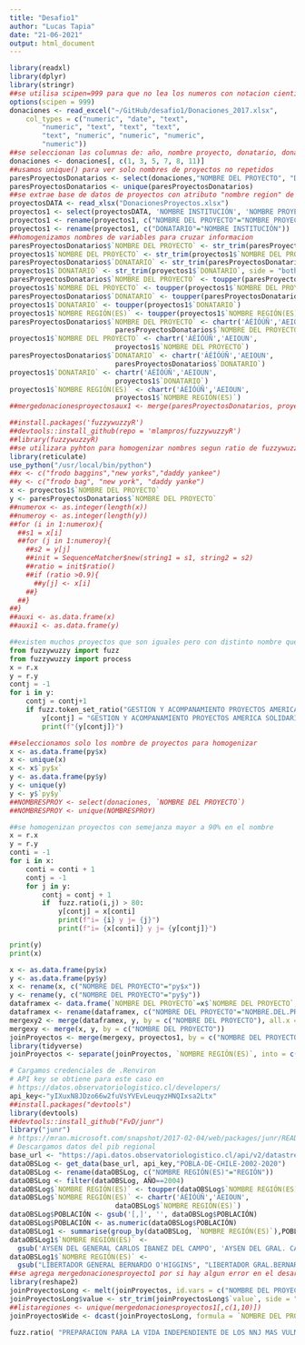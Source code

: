---
title: "Desafio1"
author: "Lucas Tapia"
date: "21-06-2021"
output: html_document
---
```{r}
library(readxl)
library(dplyr)
library(stringr)
##se utilisa scipen=999 para que no lea los numeros con notacion cientifica
options(scipen = 999)
donaciones <- read_excel("~/GitHub/desafio1/Donaciones_2017.xlsx", 
    col_types = c("numeric", "date", "text", 
        "numeric", "text", "text", "text", 
        "text", "numeric", "numeric", "numeric", 
        "numeric"))
##se seleccionan las columnas de: año, nombre proyecto, donatario, donante, rut y monto total donacion
donaciones <- donaciones[, c(1, 3, 5, 7, 8, 11)]
##usamos unique() para ver solo nombres de proyectos no repetidos
paresProyectosDonatarios <- select(donaciones,"NOMBRE DEL PROYECTO", "DONATARIO")
paresProyectosDonatarios <- unique(paresProyectosDonatarios)
##se extrae base de datos de proyectos con atributo "nombre region" de link: https://datasocial.ministeriodesarrollosocial.gob.cl/donaciones/proyectos/3
proyectosDATA <- read_xlsx("DonacionesProyectos.xlsx")
proyectos1 <- select(proyectosDATA, 'NOMBRE INSTITUCIÓN', 'NOMBRE PROYECTO', 'FECHA APROBACIÓN','NOMBRE REGIÓN(ES)', 'ÁMBITO ACCIÓN')
proyectos1 <- rename(proyectos1, c("NOMBRE DEL PROYECTO"="NOMBRE PROYECTO"))
proyectos1 <- rename(proyectos1, c("DONATARIO"="NOMBRE INSTITUCIÓN"))
##homogenizamos nombres de variables para cruzar informacion
paresProyectosDonatarios$`NOMBRE DEL PROYECTO` <- str_trim(paresProyectosDonatarios$`NOMBRE DEL PROYECTO`, side = "both")
proyectos1$`NOMBRE DEL PROYECTO` <- str_trim(proyectos1$`NOMBRE DEL PROYECTO`, side = "both")
paresProyectosDonatarios$`DONATARIO` <- str_trim(paresProyectosDonatarios$`DONATARIO`, side = "both")
proyectos1$`DONATARIO` <- str_trim(proyectos1$`DONATARIO`, side = "both")
paresProyectosDonatarios$`NOMBRE DEL PROYECTO` <- toupper(paresProyectosDonatarios$`NOMBRE DEL PROYECTO`)
proyectos1$`NOMBRE DEL PROYECTO` <- toupper(proyectos1$`NOMBRE DEL PROYECTO`)
paresProyectosDonatarios$`DONATARIO` <- toupper(paresProyectosDonatarios$`DONATARIO`)
proyectos1$`DONATARIO` <- toupper(proyectos1$`DONATARIO`)
proyectos1$`NOMBRE REGIÓN(ES)` <- toupper(proyectos1$`NOMBRE REGIÓN(ES)`)
paresProyectosDonatarios$`NOMBRE DEL PROYECTO` <- chartr('ÁÉÍÓÚÑ','AEIOUN',
                          paresProyectosDonatarios$`NOMBRE DEL PROYECTO`)
proyectos1$`NOMBRE DEL PROYECTO` <- chartr('ÁÉÍÓÚÑ','AEIOUN',
                          proyectos1$`NOMBRE DEL PROYECTO`)
paresProyectosDonatarios$`DONATARIO` <- chartr('ÁÉÍÓÚÑ','AEIOUN',
                          paresProyectosDonatarios$`DONATARIO`)
proyectos1$`DONATARIO` <- chartr('ÁÉÍÓÚÑ','AEIOUN',
                          proyectos1$`DONATARIO`)
proyectos1$`NOMBRE REGIÓN(ES)` <- chartr('ÁÉÍÓÚÑ','AEIOUN',
                          proyectos1$`NOMBRE REGIÓN(ES)`)
##mergedonacionesproyectosaux1 <- merge(paresProyectosDonatarios, proyectos1, by = c("NOMBRE DEL PROYECTO", "DONATARIO"))
```

```{r}
##install.packages('fuzzywuzzyR')
##devtools::install_github(repo = 'mlampros/fuzzywuzzyR')
##library(fuzzywuzzyR)
##se utilizara pyhton para homogenizar nombres segun ratio de fuzzywuzzy
library(reticulate)
use_python("/usr/local/bin/python")
##x <- c("frodo baggins","new yorks","daddy yankee")
##y <- c("frodo bag", "new york", "daddy yanke")
x <- proyectos1$`NOMBRE DEL PROYECTO`
y <- paresProyectosDonatarios$`NOMBRE DEL PROYECTO`
##numerox <- as.integer(length(x))
##numeroy <- as.integer(length(y))
##for (i in 1:numerox){
  ##s1 = x[i]
  ##for (j in 1:numeroy){
    ##s2 = y[j]
    ##init = SequenceMatcher$new(string1 = s1, string2 = s2)
    ##ratio = init$ratio()
    ##if (ratio >0.9){
      ##y[j] <- x[i]
    ##}
  ##}
##}
##auxi <- as.data.frame(x)
##auxi1 <- as.data.frame(y)
```


```{python}
##existen muchos proyectos que son iguales pero con distinto nombre que hay que eliminar
from fuzzywuzzy import fuzz
from fuzzywuzzy import process
x = r.x
y = r.y
contj = -1
for i in y:
    contj = contj+1
    if fuzz.token_set_ratio("GESTION Y ACOMPANAMIENTO PROYECTOS AMERICA SOLIDARIA CHILE", i)==100:
        y[contj] = "GESTION Y ACOMPANAMIENTO PROYECTOS AMERICA SOLIDARIA CHILE 2017"
        print(f"{y[contj]}")
```


```{r}
##seleccionamos solo los nombre de proyectos para homogenizar
x <- as.data.frame(py$x)
x <- unique(x)
x <- x$`py$x`
y <- as.data.frame(py$y)
y <- unique(y)
y <- y$`py$y`
##NOMBRESPROY <- select(donaciones, `NOMBRE DEL PROYECTO`)
##NOMBRESPROY <- unique(NOMBRESPROY)
```

```{python}
##se homogenizan proyectos con semejanza mayor a 90% en el nombre
x = r.x
y = r.y
conti = -1
for i in x:
    conti = conti + 1
    contj = -1
    for j in y:
        contj = contj + 1
        if  fuzz.ratio(i,j) > 80:
            y[contj] = x[conti]
            print(f"i= {i} y j= {j}")
            print(f"i= {x[conti]} y j= {y[contj]}")
```


```{python}
print(y)
print(x)
```

```{r}
x <- as.data.frame(py$x)
y <- as.data.frame(py$y)
x <- rename(x, c("NOMBRE DEL PROYECTO"="py$x"))
y <- rename(y, c("NOMBRE DEL PROYECTO"="py$y"))
dataframex <- data.frame(`NOMBRE DEL PROYECTO`=x$`NOMBRE DEL PROYECTO`, donacionesx = 1)
dataframex <- rename(dataframex, c("NOMBRE DEL PROYECTO"="NOMBRE.DEL.PROYECTO"))
mergexy2 <- merge(dataframex, y, by = c("NOMBRE DEL PROYECTO"), all.x = TRUE, all.y = TRUE )
mergexy <- merge(x, y, by = c("NOMBRE DEL PROYECTO"))
joinProyectos <- merge(mergexy, proyectos1, by = c("NOMBRE DEL PROYECTO"))
library(tidyverse)
joinProyectos <- separate(joinProyectos, `NOMBRE REGIÓN(ES)`, into = c("Región 1", "Región 2", "Región 3","Región 4", "Región 5", "Región 6","Región 7", "Región 8", "Región 9","Región 10", "Región 11", "Región 12","Región 13", "Región 14", "Región 15"), sep = ",")
```

```{r}
# Cargamos credenciales de .Renviron
# API key se obtiene para este caso en
# https://datos.observatoriologistico.cl/developers/
api_key<-"yIXuxN8JDzo66w2fuVsYVEvLeuqyzHNQIxsa2Ltx"
##install.packages("devtools")
library(devtools)
##devtools::install_github("FvD/junr")
library("junr")
# https://mran.microsoft.com/snapshot/2017-02-04/web/packages/junr/README.html
# Descargamos datos del pib regional
base_url <- "https://api.datos.observatoriologistico.cl/api/v2/datastreams/"
dataOBSLog <- get_data(base_url, api_key,"POBLA-DE-CHILE-2002-2020")
dataOBSLog <- rename(dataOBSLog, c("NOMBRE REGIÓN(ES)"="REGIÓN"))
dataOBSLog <- filter(dataOBSLog, AÑO==2004)
dataOBSLog$`NOMBRE REGIÓN(ES)` <- toupper(dataOBSLog$`NOMBRE REGIÓN(ES)`)
dataOBSLog$`NOMBRE REGIÓN(ES)` <- chartr('ÁÉÍÓÚÑ','AEIOUN',
                          dataOBSLog$`NOMBRE REGIÓN(ES)`)
dataOBSLog$POBLACIÓN <- gsub('[,]', '', dataOBSLog$POBLACIÓN)
dataOBSLog$POBLACIÓN <- as.numeric(dataOBSLog$POBLACIÓN)
dataOBSLog1 <- summarise(group_by(dataOBSLog, `NOMBRE REGIÓN(ES)`),POBLACIÓN = sum(POBLACIÓN), n = n())
dataOBSLog1$`NOMBRE REGIÓN(ES)` <- 
  gsub('AYSEN DEL GENERAL CARLOS IBANEZ DEL CAMPO', 'AYSEN DEL GRAL. CARLOS IBANEZ DEL CAMPO', dataOBSLog1$`NOMBRE REGIÓN(ES)`)
dataOBSLog1$`NOMBRE REGIÓN(ES)` <- 
  gsub("LIBERTADOR GENERAL BERNARDO O'HIGGINS", "LIBERTADOR GRAL.BERNARDO O’HIGGINS", dataOBSLog1$`NOMBRE REGIÓN(ES)`)
##se agrega mergedonacionesproyecto1 por si hay algun error en el desarrollo
library(reshape2)
joinProyectosLong <- melt(joinProyectos, id.vars = c("NOMBRE DEL PROYECTO", "DONATARIO", "FECHA APROBACIÓN", "ÁMBITO ACCIÓN"))
joinProyectosLong$value <- str_trim(joinProyectosLong$`value`, side = "both")
##listaregiones <- unique(mergedonacionesproyectos1[,c(1,10)])
joinProyectosWide <- dcast(joinProyectosLong, formula = `NOMBRE DEL PROYECTO`+DONATARIO+`FECHA APROBACIÓN`+`ÁMBITO ACCIÓN` ~ value, fun.aggregate = length)
```

```{python}
fuzz.ratio( "PREPARACION PARA LA VIDA INDEPENDIENTE DE LOS NNJ MAS VULNERABLES"	 , "PREPARACION PARA LA VIDA INDEPENDIENTE DE LOS NNJ MAS VULNERADOS DE LA REGION METROPOLITANA")
```